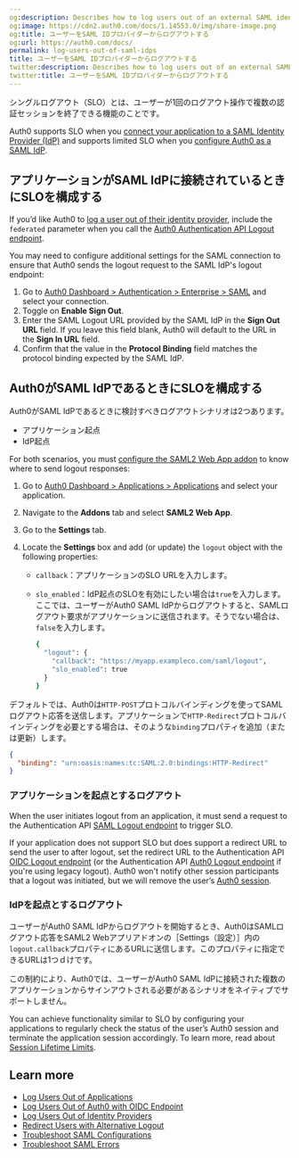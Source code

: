 ```yaml
---
og:description: Describes how to log users out of an external SAML identity provider.
og:image: https://cdn2.auth0.com/docs/1.14553.0/img/share-image.png
og:title: ユーザーをSAML IDプロバイダーからログアウトする
og:url: https://auth0.com/docs/
permalink: log-users-out-of-saml-idps
title: ユーザーをSAML IDプロバイダーからログアウトする
twitter:description: Describes how to log users out of an external SAML identity provider.
twitter:title: ユーザーをSAML IDプロバイダーからログアウトする
---
```


シングルログアウト（SLO）とは、ユーザーが1回のログアウト操作で複数の認証セッションを終了できる機能のことです。

Auth0 supports SLO when you [connect your application to a SAML Identity Provider (IdP)](/docs/authenticate/identity-providers/enterprise-identity-providers/saml) and supports limited SLO when you [configure Auth0 as a SAML IdP](/docs/authenticate/single-sign-on/outbound-single-sign-on/configure-auth0-saml-identity-provider).

## アプリケーションがSAML IdPに接続されているときにSLOを構成する

If you’d like Auth0 to [log a user out of their identity provider](/docs/authenticate/login/logout/log-users-out-of-idps), include the `federated` parameter when you call the [Auth0 Authentication API Logout endpoint](https://auth0.com/docs/api/authentication#logout).

You may need to configure additional settings for the <Tooltip tip="Security Assertion Markup Language (SAML): Standardized protocol allowing two parties to exchange authentication information without a password." cta="View Glossary" href="/docs/glossary?term=SAML">SAML</Tooltip> connection to ensure that Auth0 sends the logout request to the SAML <Tooltip tip="Identity Provider (IdP): Service that stores and manages digital identities." cta="View Glossary" href="/docs/glossary?term=IdP">IdP</Tooltip>'s logout endpoint:

1. Go to [Auth0 Dashboard > Authentication > Enterprise > SAML](https://manage.auth0.com/#/connections/enterprise/samlp) and select your connection.
2. Toggle on **Enable Sign Out**.
3. Enter the SAML Logout URL provided by the SAML IdP in the **Sign Out URL** field. If you leave this field blank, Auth0 will default to the URL in the **Sign In URL** field.
4. Confirm that the value in the **Protocol Binding** field matches the protocol binding expected by the SAML IdP.

## Auth0がSAML IdPであるときにSLOを構成する

Auth0がSAML IdPであるときに検討すべきログアウトシナリオは2つあります。

* アプリケーション起点
* IdP起点

For both scenarios, you must [configure the SAML2 Web App addon](/docs/authenticate/protocols/saml/saml-sso-integrations/enable-saml2-web-app-addon) to know where to send logout responses:

1. Go to [Auth0 Dashboard > Applications > Applications](https://manage.auth0.com/#/applications) and select your application.
2. Navigate to the **Addons** tab and select **SAML2 Web App**.
3. Go to the **Settings** tab.
4. Locate the **Settings** box and add (or update) the `logout` object with the following properties:

   * `callback`：アプリケーションのSLO URLを入力します。
   * `slo_enabled`：IdP起点のSLOを有効にしたい場合は`true`を入力します。ここでは、ユーザーがAuth0 SAML IdPからログアウトすると、SAMLログアウト要求がアプリケーションに送信されます。そうでない場合は、`false`を入力します。

     ```bash cURL lines
     {
       "logout": {
         "callback": "https://myapp.exampleco.com/saml/logout",
         "slo_enabled": true
       }
     }
     ```

     

     

デフォルトでは、Auth0は`HTTP-POST`プロトコルバインディングを使ってSAMLログアウト応答を送信します。アプリケーションで`HTTP-Redirect`プロトコルバインディングを必要とする場合は、そのような`binding`プロパティを追加（または更新）します。

```json JSON lines
{
  "binding": "urn:oasis:names:tc:SAML:2.0:bindings:HTTP-Redirect"
}
```






### アプリケーションを起点とするログアウト

When the user initiates logout from an application, it must send a request to the Authentication API [SAML Logout endpoint](https://auth0.com/docs/api/authentication#saml-logout) to trigger SLO.

If your application does not support SLO but does support a redirect URL to send the user to after logout, set the redirect URL to the Authentication API [OIDC Logout endpoint](https://auth0.com/docs/api/authentication#oidc-logout) (or the Authentication API [Auth0 Logout endpoint](https://auth0.com/docs/api/authentication#auth0-logout) if you're using legacy logout). Auth0 won't notify other session participants that a logout was initiated, but we will remove the user’s [Auth0 session](/docs/manage-users/sessions/session-layers).

### IdPを起点とするログアウト

ユーザーがAuth0 SAML IdPからログアウトを開始するとき、Auth0はSAMLログアウト応答をSAML2 Webアプリアドオンの［Settings（設定）］内の`logout.callback`プロパティにあるURLに送信します。このプロパティに指定できるURLは1つｄけです。

この制約により、Auth0では、ユーザーがAuth0 SAML IdPに接続された複数のアプリケーションからサインアウトされる必要があるシナリオをネイティブでサポートしません。

You can achieve functionality similar to SLO by configuring your applications to regularly check the status of the user’s Auth0 session and terminate the application session accordingly. To learn more, read about [Session Lifetime Limits](/docs/manage-users/sessions/session-lifetime-limits).

## Learn more

* [Log Users Out of Applications](/docs/authenticate/login/logout/log-users-out-of-applications)
* [Log Users Out of Auth0 with OIDC Endpoint](/docs/authenticate/login/logout/log-users-out-of-auth0)
* [Log Users Out of Identity Providers](/docs/authenticate/login/logout/log-users-out-of-idps)
* [Redirect Users with Alternative Logout](/docs/authenticate/login/logout/redirect-users-after-logout)
* [Troubleshoot SAML Configurations](/docs/troubleshoot/authentication-issues/troubleshoot-saml-configurations)
* [Troubleshoot SAML Errors](/docs/troubleshoot/authentication-issues/saml-errors)
